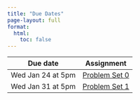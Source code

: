 ```yaml
---
title: "Due Dates"
page-layout: full
format:
  html:
    toc: false
---
```


| Due date | Assignment |
|---|---|
| Wed Jan 24 at 5pm | [Problem Set 0](assignments/pset0.qmd) |
| Wed Jan 31 at 5pm | [Problem Set 1](assignments/pset1.qmd) |